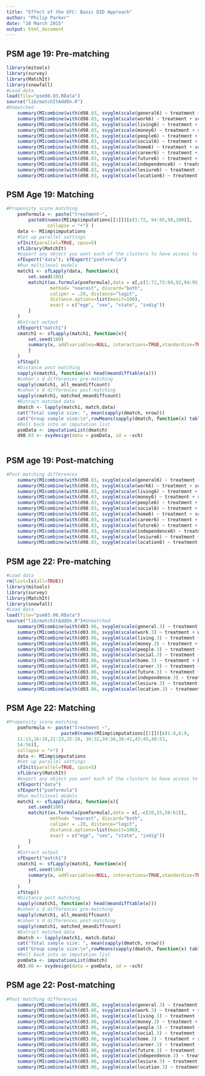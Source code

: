 ```yaml
---
title: "Effect of the GFC: Basic DID Approach"
author: "Philip Parker"
date: "10 March 2015"
output: html_document
---
```


PSM age 19: Pre-matching
------------------------

```r
library(mitools)
library(survey)
library(MatchIt)
library(snowfall)
#Load data
load(file="psm98.03.RData")
source("lib/matchItAddOn.R")
#Unmatched
	summary(MIcombine(with(d98.03, svyglm(scale(general6) ~ treatment + scale(general5)) ) ))
	summary(MIcombine(with(d98.03, svyglm(scale(work6) ~ treatment + scale(work5)) ) ))
	summary(MIcombine(with(d98.03, svyglm(scale(living6) ~ treatment + scale(living5)) ) ))
	summary(MIcombine(with(d98.03, svyglm(scale(money6) ~ treatment + scale(money5)) ) ))
	summary(MIcombine(with(d98.03, svyglm(scale(people6) ~ treatment + scale(people5)) ) ))
	summary(MIcombine(with(d98.03, svyglm(scale(social6) ~ treatment + scale(social5)) ) ))
	summary(MIcombine(with(d98.03, svyglm(scale(home6) ~ treatment + scale(home5)) ) ))
	summary(MIcombine(with(d98.03, svyglm(scale(career6) ~ treatment + scale(career5)) ) ))
	summary(MIcombine(with(d98.03, svyglm(scale(future6) ~ treatment + scale(future5)) ) ))
	summary(MIcombine(with(d98.03, svyglm(scale(independence6) ~ treatment + scale(independence5)) ) ))
	summary(MIcombine(with(d98.03, svyglm(scale(lesiure6) ~ treatment + scale(lesiure5)) ) ))
	summary(MIcombine(with(d98.03, svyglm(scale(location6) ~ treatment + scale(location5)) ) ))
```

PSM Age 19: Matching
------------------------
```r
#Propensity score matching
	psmformula <- paste("treatment~",
		paste0(names(MIimp$imputations[[1]])[c(1:72, 94:95,98,100)],
			   collapse = "+") )
	data <- MIimp$imputations
	#Set up parallel settings
	sfInit(parallel=TRUE, cpus=5)
	sfLibrary(MatchIt)
	#export any object you want each of the clusters to have access to
	sfExport("data"); sfExport("psmformula")
	#Run multilevel models
	match1 <- sfLapply(data, function(x){
		set.seed(100)
		matchit(as.formula(psmformula),data = x[,c(1:72,73:84,92,94:95,98,100:101)],
				method= "nearest", discard="both",
				caliper = .20, distance="logit", 
				distance.options=list(maxit=100),
				exact = c("egp", "sex", "state", "indig"))
		}
	)
	#Extract output
	sfExport("match1")
	cmatch1 <- sfLapply(match1, function(x){
		set.seed(100)
		summary(x, addlvariables=NULL, interactions=TRUE,standardize=TRUE)
		}
	)
	sfStop()
	#Distance post matching
	sapply(cmatch1, function(x) head(meandifftable(x)))
	#cohen's d differences pre-matching
	sapply(cmatch1, all_meandiffcount)
	#cohen's d differences post-matching
	sapply(cmatch1, matched_meandiffcount)	
	#Extract matched data
	dmatch <- lapply(match1, match.data)
	cat("Total sample size: ", mean(sapply(dmatch, nrow)))
	cat("Group sample size:\n",rowMeans(sapply(dmatch, function(x) table(x$treatment))))
	#Roll back into an imputation list
	psmData <- imputationList(dmatch)
	d98.03 <- svydesign(data = psmData, id = ~sch)
	
```


PSM age 19: Post-matching
------------------------

```r
#Post matching differences
	summary(MIcombine(with(d98.03, svyglm(scale(general6) ~ treatment + scale(general5)) ) ))
	summary(MIcombine(with(d98.03, svyglm(scale(work6) ~ treatment + scale(work5)) ) ))
	summary(MIcombine(with(d98.03, svyglm(scale(living6) ~ treatment + scale(living5)) ) ))
	summary(MIcombine(with(d98.03, svyglm(scale(money6) ~ treatment + scale(money5)) ) ))
	summary(MIcombine(with(d98.03, svyglm(scale(people6) ~ treatment + scale(people5)) ) ))
	summary(MIcombine(with(d98.03, svyglm(scale(social6) ~ treatment + scale(social5)) ) ))
	summary(MIcombine(with(d98.03, svyglm(scale(home6) ~ treatment + scale(home5)) ) ))
	summary(MIcombine(with(d98.03, svyglm(scale(career6) ~ treatment + scale(career5)) ) ))
	summary(MIcombine(with(d98.03, svyglm(scale(future6) ~ treatment + scale(future5)) ) ))
	summary(MIcombine(with(d98.03, svyglm(scale(independence6) ~ treatment + scale(independence5)) ) ))
	summary(MIcombine(with(d98.03, svyglm(scale(lesiure6) ~ treatment + scale(lesiure5)) ) ))
	summary(MIcombine(with(d98.03, svyglm(scale(location6) ~ treatment + scale(location5)) ) ))
```

PSM age 22: Pre-matching
------------------------

```r
#Load data
rm(list=ls(all=TRUE))
library(mitools)
library(survey)
library(MatchIt)
library(snowfall)
#Load data
load(file="psm03.06.RData")
source("lib/matchItAddOn.R")#Unmatched
	summary(MIcombine(with(d03.06, svyglm(scale(general.3) ~ treatment + general.2)) ) )
	summary(MIcombine(with(d03.06, svyglm(scale(work.3) ~ treatment + work.2)) ) )
	summary(MIcombine(with(d03.06, svyglm(scale(living.3) ~ treatment + living.2)) ) )
	summary(MIcombine(with(d03.06, svyglm(scale(money.3) ~ treatment + money.2)) ) )
	summary(MIcombine(with(d03.06, svyglm(scale(people.3) ~ treatment + people.2)) ) )
	summary(MIcombine(with(d03.06, svyglm(scale(social.3) ~ treatment + social.2)) ) )
	summary(MIcombine(with(d03.06, svyglm(scale(home.3) ~ treatment + home.2)) ) )
	summary(MIcombine(with(d03.06, svyglm(scale(career.3) ~ treatment + career.2)) ) )
	summary(MIcombine(with(d03.06, svyglm(scale(future.3) ~ treatment + future.2)) ) )
	summary(MIcombine(with(d03.06, svyglm(scale(independence.3) ~ treatment + independence.2)) ) )
	summary(MIcombine(with(d03.06, svyglm(scale(lesiure.3) ~ treatment + lesiure.2)) ) )
	summary(MIcombine(with(d03.06, svyglm(scale(location.3) ~ treatment + location.2)) ) )
```

PSM Age 22: Matching
------------------------
```r
#Propensity score matching
	psmformula <- paste("treatment ~",
					paste0(names(MIimp$imputations[[1]])[c(1:4,6:9,
	11:13,16:18,21:23,25:28, 30:32,34:36,38:41,43:45,48:51,
	54:56)],
	collapse = "+") )
	data <- MIimp$imputations
	#Set up parallel settings
	sfInit(parallel=TRUE, cpus=5)
	sfLibrary(MatchIt)
	#export any object you want each of the clusters to have access to
	sfExport("data") 
	sfExport("psmformula")
	#Run multilevel models
	match1 <- sfLapply(data, function(x){
		set.seed(100)
		matchit(as.formula(psmformula),data = x[,-c(20,15,58:61)],
				method= "nearest", discard="both",
				caliper = .20, distance="logit", 
				distance.options=list(maxit=100),
				exact = c("egp", "sex", "state", "indig"))
		}
	)
	#Extract output
	sfExport("match1")
	cmatch1 <- sfLapply(match1, function(x){
		set.seed(100)
		summary(x, addlvariables=NULL, interactions=TRUE,standardize=TRUE)
		}
	)
	sfStop()
	#Distance post matching
	sapply(cmatch1, function(x) head(meandifftable(x)))
	#cohen's d differences pre-matching
	sapply(cmatch1, all_meandiffcount)
	#cohen's d differences post-matching
	sapply(cmatch1, matched_meandiffcount)	
	#Extract matched data
	dmatch <- lapply(match1, match.data)
	cat("Total sample size: ", mean(sapply(dmatch, nrow)))
	cat("Group sample size:\n",rowMeans(sapply(dmatch, function(x) table(x$treatment))))
	#Roll back into an imputation list
	psmData <- imputationList(dmatch)
	d03.06 <- svydesign(data = psmData, id = ~sch)
```


PSM age 22: Post-matching
------------------------

```r
#Post matching differences
	summary(MIcombine(with(d03.06, svyglm(scale(general.3) ~ treatment + scale(general.2)) ) ) )
	summary(MIcombine(with(d03.06, svyglm(scale(work.3) ~ treatment + scale(work.2)) ) ) )
	summary(MIcombine(with(d03.06, svyglm(scale(living.3) ~ treatment + scale(living.2)) ) ) )
	summary(MIcombine(with(d03.06, svyglm(scale(money.3) ~ treatment + scale(money.2)) ) ) )
	summary(MIcombine(with(d03.06, svyglm(scale(people.3) ~ treatment + scale(people.2)) ) ) )
	summary(MIcombine(with(d03.06, svyglm(scale(social.3) ~ treatment + scale(social.2)) ) ) )
	summary(MIcombine(with(d03.06, svyglm(scale(home.3) ~ treatment + scale(home.2)) ) ) )
	summary(MIcombine(with(d03.06, svyglm(scale(career.3) ~ treatment + scale(career.2)) ) ) )
	summary(MIcombine(with(d03.06, svyglm(scale(future.3) ~ treatment + scale(future.2)) ) ) )
	summary(MIcombine(with(d03.06, svyglm(scale(independence.3) ~ treatment + scale(independence.2)) ) ) )
	summary(MIcombine(with(d03.06, svyglm(scale(lesiure.3) ~ treatment + scale(lesiure.2)) ) ) )
	summary(MIcombine(with(d03.06, svyglm(scale(location.3) ~ treatment + scale(location.2)) ) ) )
```

